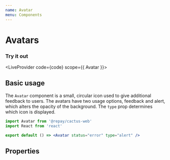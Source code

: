 ```yaml
---
name: Avatar
menu: Components
---
```



# Avatars

### Try it out


<LiveProvider code={code} scope={{ Avatar }}>
  <LiveEditor style={livePreviewStyle} />
  <LiveError />
  <LivePreview />
</LiveProvider>

## Basic usage

The `Avatar` component is a small, circular icon used to give additional feedback to users. The avatars have two usage options, feedback and alert, which alters the opacity of the background. The `type` prop determines which icon is displayed.

```jsx
import Avatar from '@repay/cactus-web'
import React from 'react'

export default () => <Avatar status="error" type="alert" />
```

## Properties

<PropsTable of={Avatar} />
